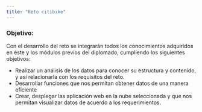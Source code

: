 ```yaml
---
title: "Reto citibike"
---
```


### Objetivo:


Con el desarrollo del reto se integrarán todos los conocimientos adquiridos en éste y los módulos
previos del diplomado, cumpliendo los siguientes objetivos:

- Realizar un análisis de los datos para conocer su estructura y contenido, y así relacionarla
con los requisitos del reto.
- Desarrollar funciones que nos permitan obtener datos de una manera eficiente
- Crear, desplegar las aplicación web en la nube seleccionada y que nos permitan
visualizar datos de acuerdo a los requerimientos.

